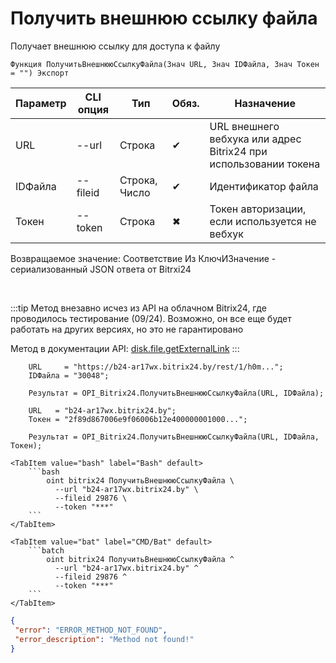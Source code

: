 ﻿---
sidebar_position: 5
---


# Получить внешнюю ссылку файла
 Получает внешнюю ссылку для доступа к файлу



`Функция ПолучитьВнешнююСсылкуФайла(Знач URL, Знач IDФайла, Знач Токен = "") Экспорт`

  | Параметр | CLI опция | Тип | Обяз. | Назначение |
  |-|-|-|-|-|
  | URL | --url | Строка | &#x2714; | URL внешнего вебхука или адрес Bitrix24 при использовании токена |
  | IDФайла | --fileid | Строка, Число | &#x2714; | Идентификатор файла |
  | Токен | --token | Строка | &#x2716; | Токен авторизации, если используется не вебхук |

  
  Возвращаемое значение:   Соответствие Из КлючИЗначение - сериализованный JSON ответа от Bitrxi24

<br/>

:::tip
Метод внезавно исчез из API на облачном Bitrix24, где проводилось тестирование (09/24). Возможно, он все еще будет работать на других версиях, но это не гарантировано

Метод в документации API: [disk.file.getExternalLink](https://dev.1c-bitrix.ru/rest_help/disk/file/disk_file_getexternallink.php)
:::
<br/>



```bsl title="Пример использования для 1С:Предприятие/OneScript"
    URL     = "https://b24-ar17wx.bitrix24.by/rest/1/h0m...";
    IDФайла = "30048";

    Результат = OPI_Bitrix24.ПолучитьВнешнююСсылкуФайла(URL, IDФайла);

    URL   = "b24-ar17wx.bitrix24.by";
    Токен = "2f89d867006e9f06006b12e400000001000...";

    Результат = OPI_Bitrix24.ПолучитьВнешнююСсылкуФайла(URL, IDФайла, Токен);
```
    

 <Tabs>
  
    <TabItem value="bash" label="Bash" default>
        ```bash
            oint bitrix24 ПолучитьВнешнююСсылкуФайла \
              --url "b24-ar17wx.bitrix24.by" \
              --fileid 29876 \
              --token "***"
        ```
    </TabItem>
  
    <TabItem value="bat" label="CMD/Bat" default>
        ```batch
            oint bitrix24 ПолучитьВнешнююСсылкуФайла ^
              --url "b24-ar17wx.bitrix24.by" ^
              --fileid 29876 ^
              --token "***"
        ```
    </TabItem>
</Tabs>


```json title="Результат"
{
 "error": "ERROR_METHOD_NOT_FOUND",
 "error_description": "Method not found!"
}
```
